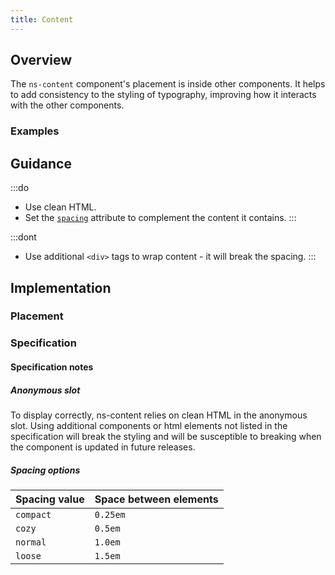 ```yaml
---
title: Content
---
```




## Overview

<CompDetails name={componentName} />

The `ns-content` component's placement is inside other components. It helps to add consistency to the styling of typography, improving how it interacts with the other components.

### Examples

<ExampleViewer type="standard" />

## Guidance

:::do
- Use clean HTML.
- Set the [`spacing`](/components/ns-content#specification-attribute-spacing) attribute to complement the content it contains.
:::

:::dont
- Use additional `<div>` tags to wrap content - it will break the spacing.
:::

## Implementation

### Placement

<Placement name={componentName} />

### Specification

<Specification name={componentName} />

#### Specification notes

##### Anonymous slot

To display correctly, ns-content relies on clean HTML in the anonymous slot. Using additional components or html elements not listed in the specification will break the styling and will be susceptible to breaking when the component is updated in future releases.

##### Spacing options

| Spacing value | Space between elements | 
| :--- | :--- |
| `compact` | `0.25em` |
| `cozy` | `0.5em` |
| `normal` | `1.0em` |
| `loose` | `1.5em` |

